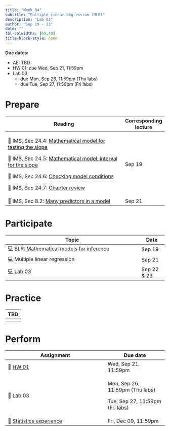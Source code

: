 ```yaml
---
title: "Week 04"
subtitle: "Multiple Linear Regression (MLR)"
description: "Lab 03"
author: "Sep 19 - 23"
date: ""
tbl-colwidths: [60,40]
title-block-style: none
---
```


::: callout-important
**Due dates:**

-   AE: TBD
-   HW 01: due Wed, Sep 21, 11:59pm
-   Lab 03:
    -   due Mon, Sep 26, 11:59pm (Thu labs)
    -   due Tue, Sep 27, 11:59pm (Fri labs)
:::

# Prepare

+----------------------------------------------------------------------------------------------------------------------------------------------------------------+-----------------------+
| Reading                                                                                                                                                        | Corresponding lecture |
+================================================================================================================================================================+=======================+
| 📖 IMS, Sec 24.4: [Mathematical model for testing the slope](https://openintro-ims.netlify.app/inf-model-slr.html#mathslope)                                   | Sep 19                |
|                                                                                                                                                                |                       |
| 📖 IMS, Sec 24.5: [Mathematical model, interval for the slope](https://openintro-ims.netlify.app/inf-model-slr.html#mathematical-model-interval-for-the-slope) |                       |
|                                                                                                                                                                |                       |
| 📖 IMS, Sec 24.6: [Checking model conditions](https://openintro-ims.netlify.app/inf-model-slr.html#tech-cond-linmod)                                           |                       |
|                                                                                                                                                                |                       |
| 📖 IMS, Sec 24.7: [Chapter review](https://openintro-ims.netlify.app/inf-model-slr.html#chp24-review)                                                          |                       |
+----------------------------------------------------------------------------------------------------------------------------------------------------------------+-----------------------+
| 📖 IMS, Sec 8.2: [Many predictors in a model](https://openintro-ims.netlify.app/model-mlr.html#many-predictors-in-a-model)                                     | Sep 21                |
+----------------------------------------------------------------------------------------------------------------------------------------------------------------+-----------------------+

# Participate

+--------------------------------------------------------------------------------+---------------+
| Topic                                                                          | Date          |
+================================================================================+===============+
| 💻 [SLR: Mathematical models for inference](../slides/07-slr-math-models.qmd)  | Sep 19        |
+--------------------------------------------------------------------------------+---------------+
| 💻 Multiple linear regression                                                  | Sep 21        |
+--------------------------------------------------------------------------------+---------------+
| 💻 Lab 03                                                                      | Sep 22 & 23   |
+--------------------------------------------------------------------------------+---------------+

# Practice

+-----------------------------------------------------------------------+
| TBD                                                                   |
+=======================================================================+
|                                                                       |
+-----------------------------------------------------------------------+

# Perform

+--------------------------------------------------------+---------------------------------+
| Assignment                                             | Due date                        |
+========================================================+=================================+
| 📝 [HW 01](../hw/hw-01.qmd)                            | Wed, Sep 21, 11:59pm            |
+--------------------------------------------------------+---------------------------------+
| 📝 Lab 03                                              | Mon, Sep 26, 11:59pm (Thu labs) |
|                                                        |                                 |
|                                                        | Tue, Sep 27, 11:59pm (Fri labs) |
+--------------------------------------------------------+---------------------------------+
| 📝 [Statistics experience](../hw/stats-experience.qmd) | Fri, Dec 09, 11:59pm            |
+--------------------------------------------------------+---------------------------------+

